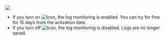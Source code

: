 ![](/img/log-start.png)

-   If you turn on ![Icon](/img/ic-toggle-on.svg), the log monitoring is enabled. You can try for free for 15 days from the activation date.
-   If you turn off ![Icon](/img/ic-toggle-off.svg), the log monitoring is disabled. Logs are no longer saved.
